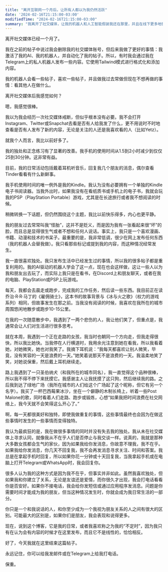 ```yaml
---
title: "离开互联网一个月后，让所有人都以为我仍然活跃"
date: '2024-02-16T21:15:00-03:00'
modifiedTime: "2024-02-16T21:15:00-03:00"
summary: "我离开了社交媒体，让我的机器人和人工智能假装我还在那里，并且在线下更多地微笑了。"
---
```


离开社交媒体已经一个月了。

我在之前的帖子中说过我会删除我的社交媒体账号，但后来我做了更好的事情：我激活了我的AI、我的机器人，并自动化了我的帖子。所以，有时我会通过我在Telegram上的私人机器人发布一些内容。它使用Tailwind模式进行格式化和添加内容。

我的机器人会看一些帖子，喜欢一些帖子，并且做我过去常做但现在不想再做的事情：看其他人在做什么。

离开社交媒体后我感觉如何？

嗯，我感觉很棒。

我以为我会经历一次社交媒体戒断，但似乎根本没有必要。我不会打开Instagram、Twitter或Snapchat去看是否有人给我发了什么，更不用说时不时地查看是否有人发布了新的内容，无论是关注的人还是我喜欢看的人（比如Yetz）。

就我个人而言，我比以前好多了。

我的独处和正念练习有了显著的改善。我手机的使用时间从1.5到2小时减少到仅仅25到30分钟。这非常有益。

目前，我的日常活动包括戴着耳机听音乐，回复我几个朋友的消息，偶尔查看Tinder看看有什么新鲜事。

我手机使用时间的唯一例外是我的Kindle。我认为没有必要拥有一个单独的Kindle电子书阅读器。当我外出时，如果我没有在看纸质书或手机上的电子书，我就会玩我的PSP（PlayStation Portable）游戏，尤其是在长途旅行或者我不想阅读的时候。

稍微转换一下话题，但仍然围绕这个主题，我比以前快乐得多，内心也更平静。

我的朋友过去常常叫我“怪胎”，这并不是贬义，而是因为我有一张看起来很“坏”的脸，而且总是显得很生气或者不想和任何人说话。事实上，我只是一个喜欢漫画、书籍、动漫和技术的书呆子。最重要的是，我非常低调，很少在网上发布任何东西（我的机器人会替我做）。我只看那些标记或提到我的内容，而这种情况经常发生。

我一直很喜欢独处。我只发布生活中已经发生过的事情，所以我的很多帖子都是重复利用的。我的AI驱动的机器人学会了这一点，现在也会这样做，这让一些人以为我和朋友出去玩了，而实际上我只是在看书，在Discord上和朋友聊天，或者在我的电脑、PlayStation或PSP上玩游戏。

每天，我都会去晨走或跑步，完成我的工作任务，然后读一些东西。我目前正在读乔治·R·R·马丁的《雇佣骑士》，这本书的故事背景与《冰与火之歌》（权力的游戏系列）相同，但故事发生在那之前。当我没有阅读的时候，我喜欢在我所在的城市周围悠闲地散步或跑步10-15公里。

在我的一次随意散步中，我遇到了一两个悲伤的人，我让他们笑了，但重点是，我通常会让人们对生活进行很多思考。

就在本周，我遇到一个正在走路的女孩，我当时也朝同一个方向走，但我走得很快，所以我比她快。当我停在人行横道时，我用余光注意到她在看我，所以我看着她，对她微笑，她也对我笑了。我摘下耳机说：“我每天都喜欢让别人微笑，毕竟，没有笑容的一天是浪费的一天。”她笑着说那天不是浪费的一天。我温柔地笑了笑，对她说保重，然后戴上耳机继续走。

路上我遇到了一只圣伯纳犬（和我所在的城市同名），我一直觉得这个品种很棒，所以我不得不停下来抚摸它。我感谢主人让我抚摸了这只狗，然后继续我的路。之后我到达了绿地广场（我所在城市的人们给这个广场起了这个昵称，但它有另一个名字）。我买了一杯巴西莓果冰沙，坐在一个僻静的木制长椅上，听着一些Post Malone的歌，同时看着人们走路、跑步或锻炼，心想“如果我把时间浪费在社交网络上，我今天就不会笑得这么开心了。”

啊，每一天都很美好和独特，即使我做重复的事情，这些事情最终也会因为在做这些事情时发生的一些事情而变得独特。

我认为最疯狂的是，我在做很多事情的同时并没有失去我的独处。我从未在社交媒体上寻求认同，就像我从不在乎人们是否停止与我交谈一样。说真的，我就是那种大多数女孩都会生气的家伙，因为如果我给你发消息，你故意不理我，我不在乎。如果我给你发消息，你几天不回复我，我不会再发消息寻求关注、时间和答案。我总是在拿起手机时回复，所以如果你花一分钟或十天回复我，当我拿起手机或在电脑上打开Telegram或WhatsApp时，我会回复你。

很多人认为我的这种方式是因为我不在乎，但事实并非如此。虽然我喜欢独处，但如果我和你建立了关系，无论是友谊还是爱情，而你很久才出现，我会打电话看看你是否安好。如果你不接电话，我会给你发短信或通过应用程序发消息。问题是你需要时间才能成为我的朋友，但当这种情况发生时，你就会成为我日常生活的一部分。

你只是一个和我说话的人，和你至少成为一个我视为朋友关系的人之间有很大的区别。可能最大的区别是，如果你们是朋友，我会表现和说得更多。

现在，说到这个博客，它是我的日常，或者我喜欢称之为我的“不定时”，因为我只有在认为会有内容的时候才在这里发布，而且它不是线性的，恰恰相反。

好了，今天我就在这里结束这篇帖子。

永远记住，你可以给我发邮件或在Telegram上给我打电话。

保重。